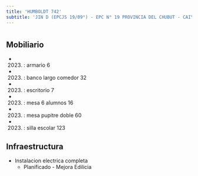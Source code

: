 ```yaml
---
title: 'HUMBOLDT 742'
subtitle: 'JIN D (EPCJS 19/09°) - EPC N° 19 PROVINCIA DEL CHUBUT - CAIYJ CHACARITA'
---
```


#


## Mobiliario

*  (2023) : armario 6 

*  (2023) : banco largo comedor 32 

*  (2023) : escritorio 7 

*  (2023) : mesa 6 alumnos 16 

*  (2023) : mesa pupitre doble 60 

*  (2023) : silla escolar 123 



## Infraestructura

* Instalacion electrica completa 
    + Planificado - Mejora Edilicia 




